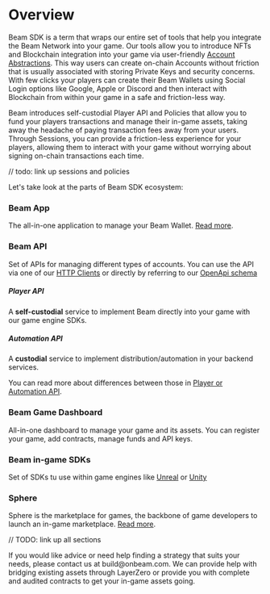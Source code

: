 
# Overview

Beam SDK is a term that wraps our entire set of tools that help you integrate the Beam Network into your game.
Our tools allow you to introduce NFTs and Blockchain integration into your game via user-friendly [Account Abstractions](https://ethereum.org/en/roadmap/account-abstraction/). This way users can create on-chain Accounts without friction that is usually associated with storing Private Keys and security concerns. With few clicks your players can create their Beam Wallets using Social Login options like Google, Apple or Discord and then interact with Blockchain from within your game in a safe and friction-less way.

Beam introduces self-custodial Player API and Policies that allow you to fund your players transactions and manage their in-game assets, taking away the headache of paying transaction fees away from your users.
Through Sessions, you can provide a friction-less experience for your players, allowing them to interact with your game without worrying about signing on-chain transactions each time.

// todo: link up sessions and policies

Let's take look at the parts of Beam SDK ecosystem:

### Beam App
The all-in-one application to manage your Beam Wallet. [Read more](/sdk/beam-app).

### Beam API
Set of APIs for managing different types of accounts.
You can use the API via one of our [HTTP Clients](/sdk/api/api-clients) or directly by referring to our [OpenApi schema](/sdk/api/api-reference)

##### Player API
A **self-custodial** service to implement Beam directly into your game with our game engine SDKs.

##### Automation API
A **custodial** service to implement distribution/automation in your backend services.

You can read more about differences between those in [Player or Automation API](/sdk/beam-player-vs-automation).

### Beam Game Dashboard
All-in-one dashboard to manage your game and its assets. You can register your game, add contracts, manage funds and API keys.

### Beam in-game SDKs
Set of SDKs tu use within game engines like [Unreal](/sdk/ingame-sdks/unreal) or [Unity](/sdk/ingame-sdks/unity)

### Sphere
Sphere is the marketplace for games, the backbone of game developers to launch an in-game marketplace. [Read more](/sdk/sphere/introduction).

// TODO: link up all sections

<Callout type="warning" emoji="⚠️">
  If you would like advice or need help finding a strategy that suits your needs, please contact us at build@onbeam.com. We can provide help with bridging existing assets through LayerZero or provide you with complete and audited contracts to get your in-game assets going.
</Callout>
